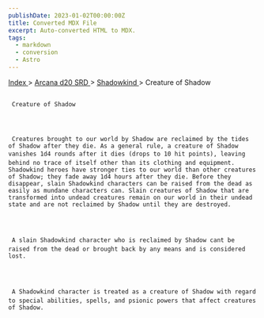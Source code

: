 ```yaml
---
publishDate: 2023-01-02T00:00:00Z
title: Converted MDX File
excerpt: Auto-converted HTML to MDX.
tags:
  - markdown
  - conversion
  - Astro
---
```







[
      Index
     ](-index)
     >
     [
      Arcana d20 SRD
     ](arcana-d20-srd-index)
     >
     [
      Shadowkind
     ](arcana-d20-srd-shadowkind-index)
     > Creature of Shadow
    





## 
     Creature of Shadow
    



     Creatures brought to our world by Shadow are reclaimed by the tides of Shadow after they die. As a general rule, a creature of Shadow vanishes 1d4 rounds after it dies (drops to 10 hit points), leaving behind no trace of itself other than its clothing and equipment. Shadowkind heroes have stronger ties to our world than other creatures of Shadow; they fade away 1d4 hours after they die. Before they disappear, slain Shadowkind characters can be raised from the dead as easily as mundane characters can. Slain creatures of Shadow that are transformed into undead creatures remain on our world in their undead state and are not reclaimed by Shadow until they are destroyed.
    



     A slain Shadowkind character who is reclaimed by Shadow cant be raised from the dead or brought back by any means and is considered lost.
    



     A Shadowkind character is treated as a creature of Shadow with regard to special abilities, spells, and psionic powers that affect creatures of Shadow.
    




